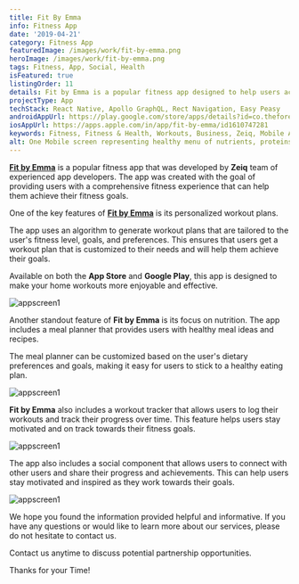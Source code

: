 ```yaml
---
title: Fit By Emma
info: Fitness App
date: '2019-04-21'
category: Fitness App
featuredImage: /images/work/fit-by-emma.png
heroImage: /images/work/fit-by-emma.png
tags: Fitness, App, Social, Health
isFeatured: true
listingOrder: 11
details: Fit by Emma is a popular fitness app designed to help users achieve their fitness goals. The app is created by Emma Somers, a well-known fitness instructor and personal trainer. The app is available for download on the Google Play Store.
projectType: App
techStack: React Native, Apollo GraphQL, Rect Navigation, Easy Peasy
androidAppUrl: https://play.google.com/store/apps/details?id=co.thefore.EmmaSomers&hl=en_IN&gl=US
iosAppUrl: https://apps.apple.com/in/app/fit-by-emma/id1610747281
keywords: Fitness, Fitness & Health, Workouts, Business, Zeiq, Mobile Application
alt: One Mobile screen representing healthy menu of nutrients, proteins etc and other Mobile screen representing a lady gym coach with dumbles.
---
```


**[Fit by Emma](https://play.google.com/store/apps/details?id=co.thefore.EmmaSomers&hl=en_IN&gl=US)** is a popular fitness app that was developed by **Zeiq** team of experienced app developers. The app was created with the goal of providing users with a comprehensive fitness experience that can help them achieve their fitness goals.

One of the key features of **[Fit by Emma](https://play.google.com/store/apps/details?id=co.thefore.EmmaSomers&hl=en_IN&gl=US)** is its personalized workout plans.

The app uses an algorithm to generate workout plans that are tailored to the user's fitness level, goals, and preferences. This ensures that users get a workout plan that is customized to their needs and will help them achieve their goals.

Available on both the **App Store** and **Google Play**, this app is designed to make your home workouts more enjoyable and effective.

![appscreen1](../images/work/fit-by-emma-screen1.png)

Another standout feature of **Fit by Emma** is its focus on nutrition. The app includes a meal planner that provides users with healthy meal ideas and recipes.

The meal planner can be customized based on the user's dietary preferences and goals, making it easy for users to stick to a healthy eating plan.

![appscreen1](../images/work/fit-by-emma-screen2.png)

**Fit by Emma** also includes a workout tracker that allows users to log their workouts and track their progress over time. This feature helps users stay motivated and on track towards their fitness goals.

![appscreen1](../images/work/fit-by-emma-screen3.png)

The app also includes a social component that allows users to connect with other users and share their progress and achievements. This can help users stay motivated and inspired as they work towards their goals.

![appscreen1](../images/work/fit-by-emma-screen4.png)

We hope you found the information provided helpful and informative. If you have any questions or would like to learn more about our services, please do not hesitate to contact us.

Contact us anytime to discuss potential partnership opportunities.

Thanks for your Time!
